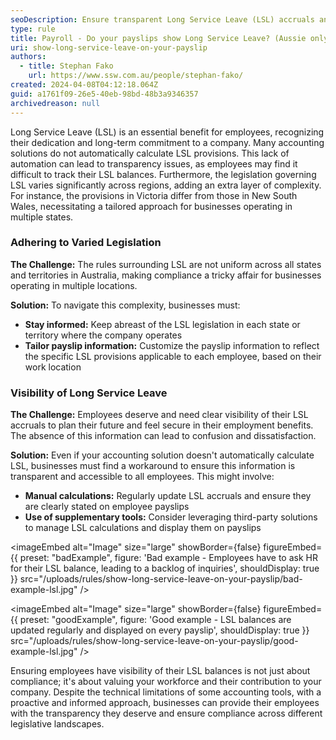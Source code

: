 ```yaml
---
seoDescription: Ensure transparent Long Service Leave (LSL) accruals and compliance across various state legislations with automated payslip updates.
type: rule
title: Payroll - Do your payslips show Long Service Leave? (Aussie only)
uri: show-long-service-leave-on-your-payslip
authors:
  - title: Stephan Fako
    url: https://www.ssw.com.au/people/stephan-fako/
created: 2024-04-08T04:12:18.064Z
guid: a1761f09-26e5-40eb-98bd-48b3a9346357
archivedreason: null
---
```


Long Service Leave (LSL) is an essential benefit for employees, recognizing their dedication and long-term commitment to a company. Many accounting solutions do not automatically calculate LSL provisions. This lack of automation can lead to transparency issues, as employees may find it difficult to track their LSL balances. Furthermore, the legislation governing LSL varies significantly across regions, adding an extra layer of complexity. For instance, the provisions in Victoria differ from those in New South Wales, necessitating a tailored approach for businesses operating in multiple states.
### Adhering to Varied Legislation

**The Challenge:** The rules surrounding LSL are not uniform across all states and territories in Australia, making compliance a tricky affair for businesses operating in multiple locations.

**Solution:** To navigate this complexity, businesses must:

- **Stay informed:** Keep abreast of the LSL legislation in each state or territory where the company operates
- **Tailor payslip information:** Customize the payslip information to reflect the specific LSL provisions applicable to each employee, based on their work location

### Visibility of Long Service Leave

**The Challenge:** Employees deserve and need clear visibility of their LSL accruals to plan their future and feel secure in their employment benefits. The absence of this information can lead to confusion and dissatisfaction.

**Solution:** Even if your accounting solution doesn't automatically calculate LSL, businesses must find a workaround to ensure this information is transparent and accessible to all employees. This might involve:

- **Manual calculations:** Regularly update LSL accruals and ensure they are clearly stated on employee payslips
- **Use of supplementary tools:** Consider leveraging third-party solutions to manage LSL calculations and display them on payslips

<imageEmbed
  alt="Image"
  size="large"
  showBorder={false}
  figureEmbed={{
    preset: "badExample",
    figure: 'Bad example - Employees have to ask HR for their LSL balance, leading to a backlog of inquiries',
    shouldDisplay: true
  }}
  src="/uploads/rules/show-long-service-leave-on-your-payslip/bad-example-lsl.jpg"
/>

<imageEmbed
  alt="Image"
  size="large"
  showBorder={false}
  figureEmbed={{
    preset: "goodExample",
    figure: 'Good example - LSL balances are updated regularly and displayed on every payslip',
    shouldDisplay: true
  }}
  src="/uploads/rules/show-long-service-leave-on-your-payslip/good-example-lsl.jpg"
/>

Ensuring employees have visibility of their LSL balances is not just about compliance; it's about valuing your workforce and their contribution to your company. Despite the technical limitations of some accounting tools, with a proactive and informed approach, businesses can provide their employees with the transparency they deserve and ensure compliance across different legislative landscapes.